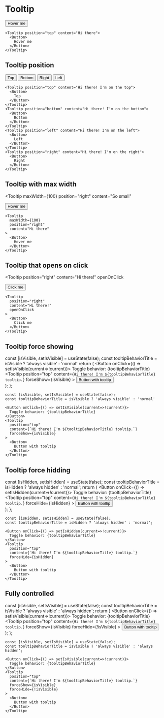 
# Tooltip

<Tooltip position="top" content="Hi there!">
  <Button>
    Hover me
  </Button>
</Tooltip>

```
<Tooltip position="top" content="Hi there">
  <Button>
    Hover me
  </Button>
</Tooltip>
```

## Tooltip position

<Grid>
  <GridRow>
    <GridCell>
      <Tooltip position="top" content="Hi there! I'm on the top">
        <Button>
          Top
        </Button>
      </Tooltip>
    </GridCell>
     <GridCell>
       <Tooltip position="bottom" content="Hi there! I'm on the bottom">
        <Button>
          Bottom
        </Button>
      </Tooltip>
    </GridCell>
    <GridCell>
       <Tooltip position="right" content="Hi there! I'm on the right">
        <Button>
          Right
        </Button>
      </Tooltip>
    </GridCell>
     <GridCell>
       <Tooltip position="left" content="Hi there! I'm on the left">
        <Button>
          Left
        </Button>
      </Tooltip>
    </GridCell>
  </GridRow>
</Grid>

```
<Tooltip position="top" content="Hi there! I'm on the top">
  <Button>
    Top
  </Button>
</Tooltip>
<Tooltip position="bottom" content="Hi there! I'm on the bottom">
  <Button>
    Bottom
  </Button>
</Tooltip>
<Tooltip position="left" content="Hi there! I'm on the left">
  <Button>
    Left
  </Button>
</Tooltip>
<Tooltip position="right" content="Hi there! I'm on the right">
  <Button>
    Right
  </Button>
</Tooltip>
```

## Tooltip with max width

<Tooltip 
  maxWidth={100}
  position="right"
  content="So small"
>
  <Button>
    Hover me
  </Button>
</Tooltip>

```
<Tooltip 
  maxWidth={100}
  position="right"
  content="Hi there"
>
  <Button>
    Hover me
  </Button>
</Tooltip>

```

## Tooltip that opens on click

<Tooltip 
  position="right"
  content="Hi there!"
  openOnСlick
>
  <Button>
    Click me
  </Button>
</Tooltip>

```
<Tooltip 
  position="right"
  content="Hi there!"
  openOnСlick
>
  <Button>
    Click me
  </Button>
</Tooltip>
```

## Tooltip force showing

  const [isVisible, setIsVisible] = useState(false);
  const tooltipBehaviorTitle = isVisible ? 'always visible' : 'normal'
  return (
    <Grid>
      <GridRow>
        <GridCell>
            <Button onClick={() => setIsVisible(current=>!current)}>
              Toggle behavior: {tooltipBehaviorTitle}
            </Button>
        </GridCell>
        <GridCell>
          <Tooltip 
            position="top"
            content={`Hi there! I'm ${tooltipBehaviorTitle} tooltip.`}
            forceShow={isVisible}
          >
            <Button>
              Button with tooltip
            </Button>
          </Tooltip>
        </GridCell>
      </GridRow>     
    </Grid>
  );
};

<ControlledTooltip />

```
const [isVisible, setIsVisible] = useState(false);
const tooltipBehaviorTitle = isVisible ? 'always visible' : 'normal'

<Button onClick={() => setIsVisible(current=>!current)}>
  Toggle behavior: {tooltipBehaviorTitle}
</Button>
<Tooltip 
  position="top"
  content={`Hi there! I'm ${tooltipBehaviorTitle} tooltip.`}
  forceShow={isVisible}
>
  <Button>
    Button with tooltip
  </Button>
</Tooltip>

```

## Tooltip force hidding 

  const [isHidden, setIsHidden] = useState(false);
  const tooltipBehaviorTitle = isHidden ? 'always hidden' : 'normal';
  return (
    <Grid>
      <GridRow>
        <GridCell>
            <Button onClick={() => setIsHidden(current=>!current)}>
              Toggle behavior: {tooltipBehaviorTitle}
            </Button>
        </GridCell>
        <GridCell>
          <Tooltip 
            position="top"
            content={`Hi there! I'm ${tooltipBehaviorTitle} tooltip.`}
            forceHide={isHidden}
          >
            <Button>
              Button with tooltip
            </Button>
          </Tooltip>
        </GridCell>
      </GridRow>     
    </Grid>
  );
};

<HiddenTooltip />

```
const [isHidden, setIsHidden] = useState(false);
const tooltipBehaviorTitle = isHidden ? 'always hidden' : 'normal';

<Button onClick={() => setIsHidden(current=>!current)}>
  Toggle behavior: {tooltipBehaviorTitle}
</Button>
<Tooltip 
  position="top"
  content={`Hi there! I'm ${tooltipBehaviorTitle} tooltip.`}
  forceHide={isHidden}
>
  <Button>
    Button with tooltip
  </Button>
</Tooltip>

```

## Fully controlled

  const [isVisible, setIsVisible] = useState(false);
  const tooltipBehaviorTitle = isVisible ? 'always visible' : 'always hidden';
  return (
    <Grid>
      <GridRow>
        <GridCell>
            <Button onClick={() => setIsVisible(current=>!current)}>
              Toggle behavior: {tooltipBehaviorTitle}
            </Button>
        </GridCell>
        <GridCell>
          <Tooltip 
            position="top"
            content={`Hi there! I'm ${tooltipBehaviorTitle} tooltip.`}
            forceShow={isVisible}
            forceHide={!isVisible}
          >
            <Button>
              Button with tooltip
            </Button>
          </Tooltip>
        </GridCell>
      </GridRow>     
    </Grid>
  );
};

<FullyControlledTooltip />

```
const [isVisible, setIsVisible] = useState(false);
const tooltipBehaviorTitle = isVisible ? 'always visible' : 'always hidden';

<Button onClick={() => setIsVisible(current=>!current)}>
  Toggle behavior: {tooltipBehaviorTitle}
</Button>
<Tooltip 
  position="top"
  content={`Hi there! I'm ${tooltipBehaviorTitle} tooltip.`}
  forceShow={isVisible}
  forceHide={!isVisible}
>
  <Button>
    Button with tooltip
  </Button>
</Tooltip>

```
